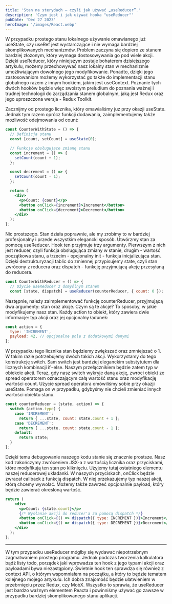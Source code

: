 ```yaml
---
title: 'Stan na sterydach – czyli jak używać „useReducer”.'
description: 'Czym jest i jak używać hooka "useReducer"'
pubDate: 'Dec 27 2023'
heroImage: '/images/React.webp'
---
```


W przypadku prostego stanu lokalnego używanie omawianego już useState, czy useRef jest wystarczające i nie wymaga bardziej skomplikowanych mechanizmów. Problem zaczyna się dopiero ze stanem bardziej złożonym, który wymaga dostosowywania go pod wiele akcji. Dzięki useReducer, który niniejszym zostaje bohaterem dzisiejszego artykułu, możemy przechowywać nasz lokalny stan w mechanizmie umożliwiającym dowolnego jego modyfikowanie. Ponadto, dzięki jego zastosowaniom możemy wykorzystać go także do implementacji stanu globalnego razem z innym hookiem, jakim jest useContext. Poznanie tych dwóch hooków będzie więc swoistym preludium do poznania ważnej i trudnej technologii do zarządzania stanem globalnym, jaką jest Redux oraz jego uproszczona wersja - Redux Toolkit.

Zacznijmy od prostego licznika, który omawialiśmy już przy okazji useState. Jednak tym razem oprócz funkcji dodawania, zaimplementujemy także możliwość odejmowania od count:

```jsx
const CounterWithState = () => {
  // Definicja stanu
  const [count, setCount] = useState(0);

  // Funkcje obsługujące zmianę stanu
  const increment = () => {
    setCount(count + 1);
  };

  const decrement = () => {
    setCount(count - 1);
  };

  return (
    <div>
      <p>Count: {count}</p>
      <button onClick={increment}>Increment</button>
      <button onClick={decrement}>Decrement</button>
    </div>
  );
};
```

Nic prostszego. Stan działa poprawnie, ale my zrobimy to w bardziej profesjonalny i przede wszystkim elegancki sposób. Utwórzmy stan za pomocą useReducer. Hook ten przyjmuje trzy argumenty. Pierwszym z nich jest reducer, czyli funkcja obsługująca zmiany w stanie, drugim - wartość początkowa stanu, a trzecim - opcjonalny init - funkcja inicjalizująca stan. Dzięki destrukturyzacji tablic do zmiennej przypisujemy state, czyli stan zwrócony z reducera oraz dispatch - funkcję przyjmującą akcję przesyłaną do reducera.

```jsx
const CounterWithReducer = () => {
  // Użycie useReducer z domyślnym stanem
  const [state, dispatch] = useReducer(counterReducer, { count: 0 });
```

Następnie, należy zaimplementować funkcję counterReducer, przyjmującą dwa argumenty: stan oraz akcje. Czym są te akcje? To sposoby, w jakie modyfikujemy nasz stan. Każdy action to obiekt, który zawiera dwie informacje: typ akcji oraz jej opcjonalny ładunek:

```jsx
const action = {
  type: 'INCREMENT',
  payload: 42, // opcjonalne pole z dodatkowymi danymi
};
```

W przypadku tego licznika stan będziemy zwiększać oraz zmniejszać o 1. W takim razie potrzebujemy dwóch takich akcji. Wykorzystamy do tego konstrukcję switch. Sam switch jest bardziej eleganckim substytutem dla licznych kombinacji if - else. Naszym przełącznikiem będzie zatem typ w obiekcie akcji. Teraz, gdy nasz switch wykryje daną akcję, zwróci obiekt ze spread operatorem oznaczającym całą wartość stanu oraz modyfikację wartości count. Użycie spread operatora omówiliśmy sobie przy okazji useState. Pomaga on w przypadku, gdybyśmy nie chcieli zmieniać innych wartości obiektu stanu.

```jsx
const counterReducer = (state, action) => {
  switch (action.type) {
    case 'INCREMENT':
      return { ...state, count: state.count + 1 };
    case 'DECREMENT':
      return { ...state, count: state.count - 1 };
    default:
      return state;
  }
};
```

Dzięki temu debugowanie naszego kodu stanie się znacznie prostsze. Nasz kod zakończymy zwróceniem JSX-a z wartością licznika oraz przyciskami, które modyfikują ten stan po kliknięciu. Użyjemy tutaj ostatniego elementu naszej reducerowej układanki. W naszych przyciskach, onClick będzie zwracał callback z funkcją dispatch. W niej przekazujemy typ naszej akcji, którą chcemy wywołać. Możemy także zawrzeć opcjonalnie payload, który będzie zawierać określoną wartość.

```jsx
return (
    <div>
      <p>Count: {state.count}</p>
      {/* Wysłanie akcji do reducer'a za pomocą dispatch */}
      <button onClick={() => dispatch({ type: INCREMENT })}>Increment</button>
      <button onClick={() => dispatch({ type: DECREMENT })}>Decrement</button>
    </div>
  );
};
```

***

W tym przypadku useReducer mógłby się wydawać niepotrzebnym zagmatwaniem prostego programu. Jednak podczas tworzenia kalkulatora bądź listy todo, porządek jaki wprowadza ten hook z jego typami akcji oraz payloadami bywa niezastąpiony. Świetnie hook ten sprawdza się również z context API, o którym wspomniałem na początku, a który to będzie tematem kolejnego mojego artykułu. Ich dobra znajomość będzie ułatwieniem w przebrnięciu przez Redux, czy MobX. Wszystko to sprawia, że useReducer jest bardzo ważnym elementem Reacta i powinniśmy używać go zawsze w przypadku bardziej skomplikowanego stanu aplikacji.